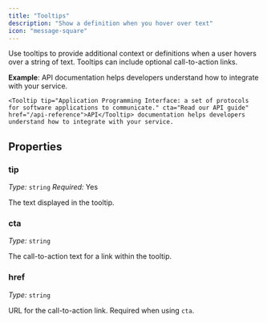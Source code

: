 ```yaml
---
title: "Tooltips"
description: "Show a definition when you hover over text"
icon: "message-square"
---
```


Use tooltips to provide additional context or definitions when a user hovers over a string of text. Tooltips can include optional call-to-action links.

**Example**: <Tooltip tip="Application Programming Interface: a set of protocols for software applications to communicate." cta="Read our API guide" href="/api-reference">API</Tooltip> documentation helps developers understand how to integrate with your service.

```mdx Tooltip example wrap
<Tooltip tip="Application Programming Interface: a set of protocols for software applications to communicate." cta="Read our API guide" href="/api-reference">API</Tooltip> documentation helps developers understand how to integrate with your service.
```

## Properties

### tip

*Type:* `string` *Required:* Yes

The text displayed in the tooltip.

### cta

*Type:* `string`

The call-to-action text for a link within the tooltip.

### href

*Type:* `string`

URL for the call-to-action link. Required when using `cta`.
